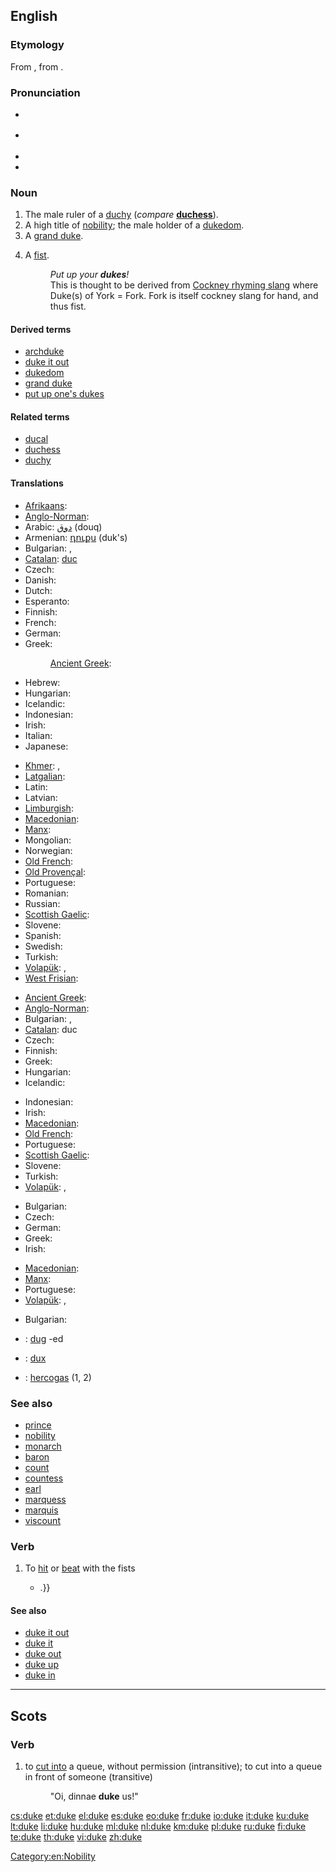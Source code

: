 {{also|Duke}}
==English==
{{wikipedia}}

===Etymology===
From {{etyl|fro}} {{term|lang=fro|duc}}, from {{etyl|la}} {{term|lang=la|dux}}.

===Pronunciation===
* {{a|Commonwealth}} {{IPA|/djuːk/}}
* {{a|US}} {{IPA|/duːk/ }}
* {{audio|en-us-duke.ogg|Audio (US)}}
* {{rhymes|uːk}}

===Noun===
{{en-noun}}

# The male ruler of a [[duchy]] (''compare'' '''[[duchess]]''').
# A high title of [[nobility]]; the male holder of a [[dukedom]].
# A [[grand duke]].
# {{slang|usually in plural}} A [[fist]].
#: ''Put up your '''dukes'''!''
#: This is thought to be derived from [[Wikipedia:Cockney rhyming slang|Cockney rhyming slang]] where Duke(s) of York = Fork. Fork is itself cockney slang for hand, and thus fist.

====Derived terms====
* [[archduke]]
* [[duke it out]]
* [[dukedom]]
* [[grand duke]]
* [[put up one's dukes]]

====Related terms====
* [[ducal]]
* [[duchess]]
* [[duchy]]

====Translations====
{{trans-top|male ruler of a duchy}}
* [[Afrikaans]]: {{t-|af|hertog|xs=Afrikaans}}
* [[Anglo-Norman]]: {{tø|xno|duc}}
* Arabic: [[دوق]] (douq)
* Armenian: [[դուքս]] (duk's)
* Bulgarian: {{t|bg|херцог|m}}, {{t|bg|дук|m}}
* [[Catalan]]: [[duc]] {{m}}
* Czech: {{t-|cs|vévoda|m}}
* Danish: {{t-|da|hertug}}
* Dutch: {{t+|nl|hertog|m}}
* Esperanto: {{t-|eo|duko|xs=Esperanto}}
* Finnish: {{t-|fi|herttua}}
* French: {{t+|fr|duc|m}}
* German: {{t+|de|Herzog|m}}
* Greek: {{t|el|δούκας|m|tr=doúkas}}
*: [[Ancient Greek]]: {{tø|grc|δούξ|sc=polytonic}}
* Hebrew: {{t+|he|דוכס}}
* Hungarian: {{t+|hu|herceg}}
* Icelandic: {{t-|is|hertogi|m}}
* Indonesian: {{t|id|adipati|xs=Indonesian}}
* Irish: {{t-|ga|diúc|m|xs=Irish}}
* Italian: {{t-|it|duca|m}}
* Japanese: {{t|ja|公爵|tr=こうしゃく, kōshaku|sc=Jpan}}
{{trans-mid}}
* [[Khmer]]: {{t|km|ចៅពញា|m|tr=chav pnyie}}, {{t|km|អ្នកឧកញ៉ា|tr=neak ok nha|sc=Khmr}}
* [[Latgalian]]: {{tø|ltg|gercogs|m}}
* Latin: {{t+|la|dux|m}}
* Latvian: {{t|lv|herzogs|xs=Latvian}}
* [[Limburgish]]: {{t-|li|hertog|xs=Limburgish}}
* [[Macedonian]]: {{t-|mk|војвода|m|tr=vójvoda}}
* [[Manx]]: {{t-|gv|duic|xs=Manx}}
* Mongolian: {{t-|mn|гүн|tr=gün|sc=Cyrl|xs=Mongolian}}
* Norwegian: {{t-|no|hertug}}
* [[Old French]]: {{tø|fro|duc|m}}
* [[Old Provençal]]: {{tø|pro|duc|m}}
* Portuguese: {{t+|pt|duque|m}}
* Romanian: {{t+|ro|duce|m}}
* Russian: {{t+|ru|герцог|m|tr=gértsog}}
* [[Scottish Gaelic]]: {{t-|gd|diùc|m|xs=Scottish Gaelic}}
* Slovene: {{t+|sl|vojvoda|m}}
* Spanish: {{t+|es|duque|m}}
* Swedish: {{t+|sv|hertig}}
* Turkish: {{t+|tr|dük}}
* [[Volapük]]: {{qualifier|male or female}} {{t+|vo|dük|}}, {{qualifier|male}} {{t|vo|hidük|}}
* [[West Frisian]]: {{t-|fy|hartoch|xs=West Frisian}}
{{trans-bottom}}

{{trans-top|male holder of a dukedom}}
* [[Ancient Greek]]: {{tø|grc|δούξ|m|sc=polytonic}}
* [[Anglo-Norman]]: {{tø|xno|duc}}
* Bulgarian: {{t|bg|херцог|m}}, {{t|bg|дук|m}}
* [[Catalan]]: duc
* Czech: {{t-|cs|vévoda|m}}
* Finnish: {{t-|fi|herttua}}
* Greek: {{t|el|δούκας|m|tr=doúkas}}
* Hungarian: {{t+|hu|herceg}}
* Icelandic: {{t-|is|hertogi|m}}
{{trans-mid}}
* Indonesian: {{t|id|adipati|xs=Indonesian}}
* Irish: {{t-|ga|diúc|m|xs=Irish}}
* [[Macedonian]]: {{t-|mk|војвода|m|tr=vójvoda}}
* [[Old French]]: {{tø|fro|duc|m}}
* Portuguese: {{t+|pt|duque|m}}
* [[Scottish Gaelic]]: {{t-|gd|diùc|m|xs=Scottish Gaelic}}
* Slovene: {{t+|sl|vojvoda|m}}
* Turkish: {{t+|tr|dük}}
* [[Volapük]]: {{qualifier|male or female}} {{t+|vo|dük|}}, {{qualifier|male}} {{t|vo|hidük|}}
{{trans-bottom}}

{{trans-top|grand duke}}
* Bulgarian: {{t|bg|велик херцог|m}}
* Czech: {{t-|cs|velkovévoda|m}}
* German: {{t|de|Großherzog|m}}
* Greek: {{t|el|μέγας δούκας|m|tr=mégas doúkas}}
* Irish: {{t-|ga|ard-diúc|m|xs=Irish}}
{{trans-mid}}
* [[Macedonian]]: {{t|mk|велик војвода|m|tr=vélik vójvoda}}
* [[Manx]]: {{t-|gv|ard-duic|m|xs=Manx}}
* Portuguese: {{t|pt|grão-duque}}
* [[Volapük]]: {{qualifier|male or female}} {{t|vo|ledük|}}, {{qualifier|male}} {{t|vo|hiledük|}}
{{trans-bottom}}

{{trans-top|slang: fist}}
* Bulgarian: {{t|bg|юмрук|m}}
{{trans-mid}}
{{trans-bottom}}

<!--Remove this section once all of the translations below have been moved into the tables above.-->
{{checktrans-top}}
* {{ttbc|br}}: [[dug]] {{m}} -ed {{p}}
* {{ttbc|la}}: [[dux]] {{m}}
* {{ttbc|lt}}: [[hercogas]] {{m}} (1, 2)
{{trans-bottom}}

===See also===
* [[prince]]
* [[nobility]]
* [[monarch]]
* [[baron]]
* [[count]]
* [[countess]]
* [[earl]]
* [[marquess]]
* [[marquis]]
* [[viscount]]

===Verb===
{{en-verb|duk|ed}}

# {{rare}} To [[hit]] or [[beat]] with the fists
#* {{quote-book|2003|John A. Dinan|Private Eyes in the Comics|isbn=159393002X|pageurl=http://books.google.com/books?id=7vvAzXjtBAcC&pg=PA65|page=65
|passage=It seems that PI Rainer was '''duked''' by his wife {{...|and he explores his feelings of being on the receiving end of a beating with the gal who is the object of their $300 case, Leila Burnett}}.}}

====See also====
* [[duke it out]]
* [[duke it]]
* [[duke out]]
* [[duke up]]
* [[duke in]]

[[Category:en:Nobility]]

----

==Scots==

===Verb===
{{sco-verb|dukes|dukin|dukit|dukit}}

# to [[cut in]]to a queue, without permission (intransitive); to cut into a queue in front of someone (transitive)
#: "Oi, dinnae '''duke''' us!"

[[cs:duke]]
[[et:duke]]
[[el:duke]]
[[es:duke]]
[[eo:duke]]
[[fr:duke]]
[[io:duke]]
[[it:duke]]
[[ku:duke]]
[[lt:duke]]
[[li:duke]]
[[hu:duke]]
[[ml:duke]]
[[nl:duke]]
[[km:duke]]
[[pl:duke]]
[[ru:duke]]
[[fi:duke]]
[[te:duke]]
[[th:duke]]
[[vi:duke]]
[[zh:duke]]